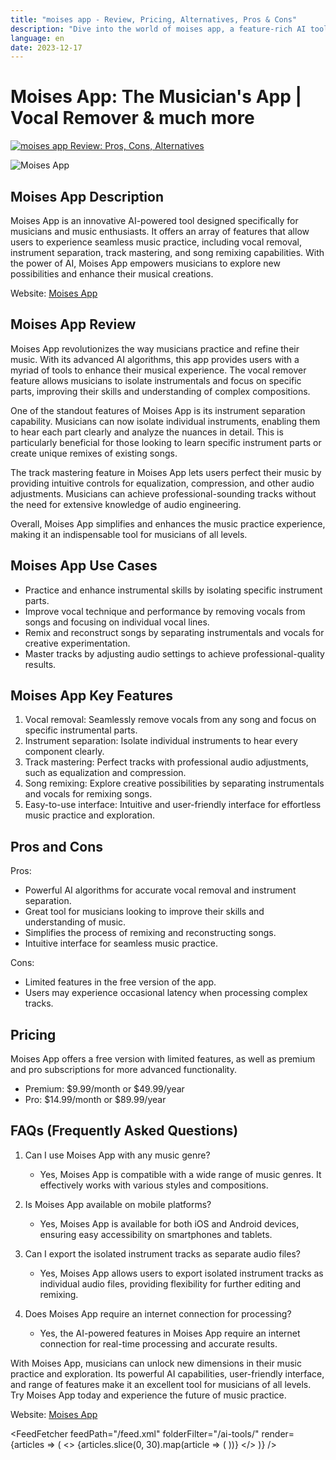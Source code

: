```yaml
---
title: "moises app - Review, Pricing, Alternatives, Pros & Cons"
description: "Dive into the world of moises app, a feature-rich AI tool. Learn about its features, pricing, and how it's making an impact. Don't miss out!"
language: en
date: 2023-12-17
---
```

        
# Moises App: The Musician's App | Vocal Remover & much more


<BlogHeader />


[![moises app Review: Pros, Cons, Alternatives](/ai-tools/moises-app.png)](https://moises.ai/)



![Moises App](https://moises.ai/images/social-media-moises-app.jpg)

## Moises App Description

Moises App is an innovative AI-powered tool designed specifically for musicians and music enthusiasts. It offers an array of features that allow users to experience seamless music practice, including vocal removal, instrument separation, track mastering, and song remixing capabilities. With the power of AI, Moises App empowers musicians to explore new possibilities and enhance their musical creations.

Website: [Moises App](https://moises.ai/)

## Moises App Review

Moises App revolutionizes the way musicians practice and refine their music. With its advanced AI algorithms, this app provides users with a myriad of tools to enhance their musical experience. The vocal remover feature allows musicians to isolate instrumentals and focus on specific parts, improving their skills and understanding of complex compositions.

One of the standout features of Moises App is its instrument separation capability. Musicians can now isolate individual instruments, enabling them to hear each part clearly and analyze the nuances in detail. This is particularly beneficial for those looking to learn specific instrument parts or create unique remixes of existing songs.

The track mastering feature in Moises App lets users perfect their music by providing intuitive controls for equalization, compression, and other audio adjustments. Musicians can achieve professional-sounding tracks without the need for extensive knowledge of audio engineering.

Overall, Moises App simplifies and enhances the music practice experience, making it an indispensable tool for musicians of all levels.

## Moises App Use Cases

- Practice and enhance instrumental skills by isolating specific instrument parts.
- Improve vocal technique and performance by removing vocals from songs and focusing on individual vocal lines.
- Remix and reconstruct songs by separating instrumentals and vocals for creative experimentation.
- Master tracks by adjusting audio settings to achieve professional-quality results.

## Moises App Key Features

1. Vocal removal: Seamlessly remove vocals from any song and focus on specific instrumental parts.
2. Instrument separation: Isolate individual instruments to hear every component clearly.
3. Track mastering: Perfect tracks with professional audio adjustments, such as equalization and compression.
4. Song remixing: Explore creative possibilities by separating instrumentals and vocals for remixing songs.
5. Easy-to-use interface: Intuitive and user-friendly interface for effortless music practice and exploration.

## Pros and Cons

Pros:
- Powerful AI algorithms for accurate vocal removal and instrument separation.
- Great tool for musicians looking to improve their skills and understanding of music.
- Simplifies the process of remixing and reconstructing songs.
- Intuitive interface for seamless music practice.

Cons:
- Limited features in the free version of the app.
- Users may experience occasional latency when processing complex tracks.

## Pricing

Moises App offers a free version with limited features, as well as premium and pro subscriptions for more advanced functionality.

- Premium: $9.99/month or $49.99/year
- Pro: $14.99/month or $89.99/year

## FAQs (Frequently Asked Questions)

1. Can I use Moises App with any music genre?
   - Yes, Moises App is compatible with a wide range of music genres. It effectively works with various styles and compositions.

2. Is Moises App available on mobile platforms?
   - Yes, Moises App is available for both iOS and Android devices, ensuring easy accessibility on smartphones and tablets.

3. Can I export the isolated instrument tracks as separate audio files?
   - Yes, Moises App allows users to export isolated instrument tracks as individual audio files, providing flexibility for further editing and remixing.

4. Does Moises App require an internet connection for processing?
   - Yes, the AI-powered features in Moises App require an internet connection for real-time processing and accurate results.

With Moises App, musicians can unlock new dimensions in their music practice and exploration. Its powerful AI capabilities, user-friendly interface, and range of features make it an excellent tool for musicians of all levels. Try Moises App today and experience the future of music practice.

Website: [Moises App](https://moises.ai/)


<AdComponent />


<FeedFetcher feedPath="/feed.xml" folderFilter="/ai-tools/" render={articles => (
    <>
        <Cards>
            {articles.slice(0, 30).map(article => (
                <Card key={article.link} title={article.title} href={article.link} />
            ))}
        </Cards>
    </>
)} />

